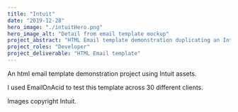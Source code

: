 ```yaml
---
title: "Intuit"
date: "2019-12-28"
hero_image: "./intuitHero.png"
hero_image_alt: "Detail from email template mockup"
project_abstract: "HTML Email template demonstration duplicating an Intuit Email"
project_roles: "Developer"
project_deliverable: "HTML Email template"
---
```

An html email template demonstration project using Intuit assets.

I used EmailOnAcid to test this template across 30 different clients.

Images copyright Intuit.
